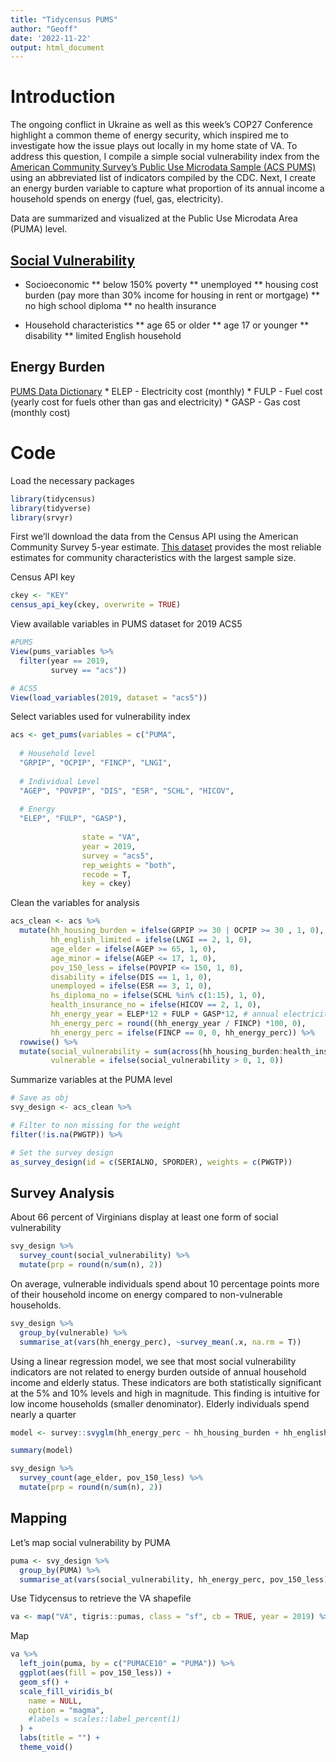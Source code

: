 ---
title: "Tidycensus PUMS"
author: "Geoff"
date: '2022-11-22'
output: html_document
---
# Introduction

The ongoing conflict in Ukraine as well as this week's COP27 Conference highlight a common theme of energy security, which inspired me to investigate how the issue plays out locally in my home state of VA. To address this question, I compile a simple social vulnerability index from the [American Community Survey's Public Use Microdata Sample (ACS PUMS)](https://www.census.gov/programs-surveys/acs/library/handbooks/pums.html) using an abbreviated list of indicators compiled by the CDC. Next, I create an energy burden variable to capture what proportion of its annual income a household spends on energy (fuel, gas, electricity). 

Data are summarized and visualized at the Public Use Microdata Area (PUMA) level. 


## [Social Vulnerability](https://www.atsdr.cdc.gov/placeandhealth/svi/at-a-glance_svi.html)

* Socioeconomic 
** below 150% poverty
** unemployed
** housing cost burden (pay more than 30% income for housing in rent or mortgage)
** no high school diploma
** no health insurance

* Household characteristics 
** age 65 or older
** age 17 or younger 
** disability 
** limited English household

## Energy Burden 

[PUMS Data Dictionary](https://www.census.gov/programs-surveys/acs/microdata/documentation.2019.html#list-tab-6IH21Z086XPYLLD5BW)
* ELEP - Electricity cost (monthly)
* FULP - Fuel cost (yearly cost for fuels other than gas and electricity)
* GASP - Gas cost (monthly cost)

# Code

Load the necessary packages 
```{r, warning=F, message=F}
library(tidycensus)
library(tidyverse)
library(srvyr)
```

First we'll download the data from the Census API using the American Community Survey 5-year estimate. [This dataset](https://www.census.gov/programs-surveys/acs/guidance/estimates.html) provides the most reliable estimates for community characteristics with the largest sample size. 

Census API key
```{r}
ckey <- "KEY"
census_api_key(ckey, overwrite = TRUE)
```

View available variables in PUMS dataset for 2019 ACS5
```{r}
#PUMS
View(pums_variables %>%
  filter(year == 2019, 
         survey == "acs"))

# ACS5
View(load_variables(2019, dataset = "acs5"))
```



Select variables used for vulnerability index
```{r}
acs <- get_pums(variables = c("PUMA",
                              
  # Household level 
  "GRPIP", "OCPIP", "FINCP", "LNGI", 
  
  # Individual Level 
  "AGEP", "POVPIP", "DIS", "ESR", "SCHL", "HICOV",
  
  # Energy
  "ELEP", "FULP", "GASP"),
  
                state = "VA", 
                year = 2019,
                survey = "acs5",
                rep_weights = "both",
                recode = T,
                key = ckey)
```

Clean the variables for analysis 
```{r}
acs_clean <- acs %>%
  mutate(hh_housing_burden = ifelse(GRPIP >= 30 | OCPIP >= 30 , 1, 0), # unaffordable housing costs (rent or mortgage)
         hh_english_limited = ifelse(LNGI == 2, 1, 0),
         age_elder = ifelse(AGEP >= 65, 1, 0), 
         age_minor = ifelse(AGEP <= 17, 1, 0), 
         pov_150_less = ifelse(POVPIP <= 150, 1, 0), 
         disability = ifelse(DIS == 1, 1, 0), 
         unemployed = ifelse(ESR == 3, 1, 0), 
         hs_diploma_no = ifelse(SCHL %in% c(1:15), 1, 0),
         health_insurance_no = ifelse(HICOV == 2, 1, 0), 
         hh_energy_year = ELEP*12 + FULP + GASP*12, # annual electricity, fuel and gas bill
         hh_energy_perc = round((hh_energy_year / FINCP) *100, 0),
         hh_energy_perc = ifelse(FINCP == 0, 0, hh_energy_perc)) %>%
  rowwise() %>%
  mutate(social_vulnerability = sum(across(hh_housing_burden:health_insurance_no), na.rm = T),
         vulnerable = ifelse(social_vulnerability > 0, 1, 0))

```

Summarize variables at the PUMA level
```{r}
# Save as obj
svy_design <- acs_clean %>% 

# Filter to non missing for the weight
filter(!is.na(PWGTP)) %>% 

# Set the survey design 
as_survey_design(id = c(SERIALNO, SPORDER), weights = c(PWGTP)) 

```

## Survey Analysis 

About 66 percent of Virginians display at least one form of social vulnerability 
```{r}
svy_design %>%
  survey_count(social_vulnerability) %>%
  mutate(prp = round(n/sum(n), 2))
```
On average, vulnerable individuals spend about 10 percentage points more of their household income on energy compared to non-vulnerable households.  
```{r}
svy_design %>% 
  group_by(vulnerable) %>%
  summarise_at(vars(hh_energy_perc), ~survey_mean(.x, na.rm = T))
```

Using a linear regression model, we see that most social vulnerability indicators are not related to energy burden outside of annual household income and elderly status. These indicators are both statistically significant at the 5% and 10% levels and high in magnitude. This finding is intuitive for low income households (smaller denominator). Elderly individuals spend nearly a quarter   
```{r}
model <- survey::svyglm(hh_energy_perc ~ hh_housing_burden + hh_english_limited + age_elder + age_minor + pov_150_less + disability + unemployed + hs_diploma_no + health_insurance_no, design = svy_design)

summary(model)
```

```{r}
svy_design %>%
  survey_count(age_elder, pov_150_less) %>%
  mutate(prp = round(n/sum(n), 2))
```


## Mapping

Let's map social vulnerability by PUMA 
```{r}
puma <- svy_design %>%
  group_by(PUMA) %>%
  summarise_at(vars(social_vulnerability, hh_energy_perc, pov_150_less), ~survey_mean(.x, na.rm = T))
```

Use Tidycensus to retrieve the VA shapefile 
```{r}
va <- map("VA", tigris::pumas, class = "sf", cb = TRUE, year = 2019) %>% reduce(rbind)
```

Map  
```{r}
va %>%
  left_join(puma, by = c("PUMACE10" = "PUMA")) %>%
  ggplot(aes(fill = pov_150_less)) + 
  geom_sf() + 
  scale_fill_viridis_b(
    name = NULL, 
    option = "magma", 
    #labels = scales::label_percent(1)
  ) + 
  labs(title = "") + 
  theme_void()
```

